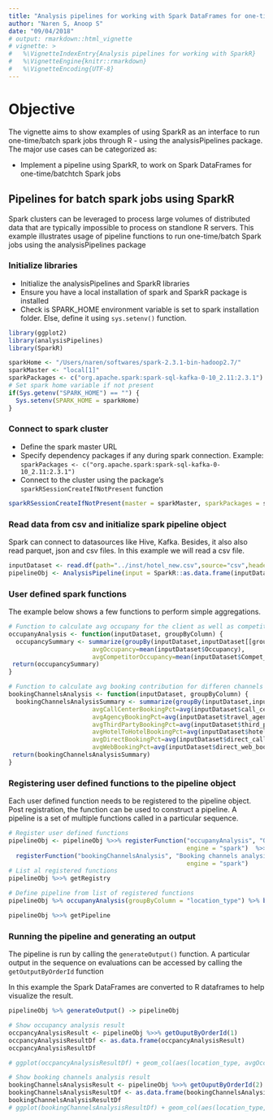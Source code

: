 ```yaml
---
title: "Analysis pipelines for working with Spark DataFrames for one-time/ batch analyses"
author: "Naren S, Anoop S"
date: "09/04/2018"
# output: rmarkdown::html_vignette
# vignette: >
#   %\VignetteIndexEntry{Analysis pipelines for working with SparkR}
#   %\VignetteEngine{knitr::rmarkdown}
#   %\VignetteEncoding{UTF-8}
---
```

# Objective

The vignette aims to show examples of using SparkR as an interface to run one-time/batch spark jobs through R - using the analysisPipelines package. The major use cases can be categorized as:<br>

* Implement a pipeline using SparkR, to work on Spark DataFrames for one-time/batchtch Spark jobs

## Pipelines for batch spark jobs using SparkR

Spark clusters can be leveraged to process large volumes of distributed data that are typically impossible to process on standlone R servers. This example illustrates usage of pipeline functions to run one-time/batch Spark jobs using the analysisPipelines package

### Initialize libraries

* Initialize the analysisPipelines and SparkR libraries
* Ensure you have a local installation of spark and SparkR package is installed
* Check is SPARK_HOME environment variable is set to spark installation folder. Else, define it using `sys.setenv()` function.
```r
library(ggplot2)
library(analysisPipelines)
library(SparkR)

sparkHome <- "/Users/naren/softwares/spark-2.3.1-bin-hadoop2.7/"
sparkMaster <- "local[1]"
sparkPackages <- c("org.apache.spark:spark-sql-kafka-0-10_2.11:2.3.1")
# Set spark home variable if not present
if(Sys.getenv("SPARK_HOME") == "") {
  Sys.setenv(SPARK_HOME = sparkHome)  
}
```

### Connect to spark cluster
* Define the spark master URL
* Specify dependency packages if any during spark connection. Example: `sparkPackages <- c("org.apache.spark:spark-sql-kafka-0-10_2.11:2.3.1")`
* Connect to the cluster using the package's `sparkRSessionCreateIfNotPresent` function

```r
sparkRSessionCreateIfNotPresent(master = sparkMaster, sparkPackages = sparkPackages)
```

### Read data from csv and initialize spark pipeline object
Spark can connect to datasources like Hive, Kafka. Besides, it also also read parquet, json and csv files. In this example we will read a csv file.
```r
inputDataset <- read.df(path="../inst/hotel_new.csv",source="csv",header = TRUE, inferSchema = "true")
pipelineObj <- AnalysisPipeline(input = SparkR::as.data.frame(inputDataset))
```

### User defined spark functions
The example below shows a few functions to perform simple aggregations.

```r
# Function to calculate avg occupany for the client as well as competitors - grouped by input parameter
occupanyAnalysis <- function(inputDataset, groupByColumn) {
  occupancySummary <- summarize(groupBy(inputDataset,inputDataset[[groupByColumn]]),
                       avgOccupancy=mean(inputDataset$Occupancy),
                       avgCompetitorOccupancy=mean(inputDataset$Compet_Occupancy))
 return(occupancySummary)
}

# Function to calculate avg booking contribution for differen channels - grouped by input parameter
bookingChannelsAnalysis <- function(inputDataset, groupByColumn) {
  bookingChannelsAnalysisSummary <- summarize(groupBy(inputDataset,inputDataset[[groupByColumn]]),
                       avgCallCenterBookingPct=avg(inputDataset$call_center_booking_pct),
                       avgAgencyBookingPct=avg(inputDataset$travel_agency_booking_pct),
                       avgThirdPartyBookingPct=avg(inputDataset$third_party_web_bookings_pct),
                       avgHotelToHotelBookingPct=avg(inputDataset$hotel_to_hotel_bookings_pct),
                       avgDirectBookingPct=avg(inputDataset$direct_call_booking_pct),
                       avgWebBookingPct=avg(inputDataset$direct_web_booking_pct))
 return(bookingChannelsAnalysisSummary)
}

```

### Registering user defined functions to the pipeline object

Each user defined function needs to be registered to the pipeline object. Post registration, the function can be used to construct a pipeline. A pipeline is a set of multiple functions called in a particular sequence.

```r
# Register user defined functions
pipelineObj <- pipelineObj %>>% registerFunction("occupanyAnalysis", "Occupany analysis",outAsIn = F,
                                                 engine = "spark")  %>>%
  registerFunction("bookingChannelsAnalysis", "Booking channels analysis", outAsIn = F,
                                                 engine = "spark")
# List al registered functions 
pipelineObj %>>% getRegistry

# Define pipeline from list of registered functions
pipelineObj %>% occupanyAnalysis(groupByColumn = "location_type") %>% bookingChannelsAnalysis(groupByColumn = "location_type") -> pipelineObj

pipelineObj %>>% getPipeline
```

### Running the pipeline and generating an output

The pipeline is run by calling the `generateOutput()` function. A particular output in the sequence on evaluations can be accessed by calling the `getOutputByOrderId` function

In this example the Spark DataFrames are converted to R dataframes to help visualize the result.

```r
pipelineObj %>% generateOutput() -> pipelineObj

# Show occupancy analysis result
occpancyAnalysisResult <- pipelineObj %>>% getOuputByOrderId(1)
occpancyAnalysisResultDf <- as.data.frame(occpancyAnalysisResult)
occpancyAnalysisResultDf

# ggplot(occpancyAnalysisResultDf) + geom_col(aes(location_type, avgOccupancy, color=location_type)) 

# Show booking channels analysis result
bookingChannelsAnalysisResult <- pipelineObj %>>% getOuputByOrderId(2)
bookingChannelsAnalysisResultDf <- as.data.frame(bookingChannelsAnalysisResult)
bookingChannelsAnalysisResultDf
# ggplot(bookingChannelsAnalysisResultDf) + geom_col(aes(location_type, avgCallCenterBookingPct, color=location_type)) + scale_y_continuous(labels = scales::percent)

```


